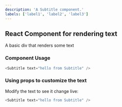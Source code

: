 ```yaml
---
description: 'A Subtitle component.'
labels: ['label1', 'label2', 'label3']
---
```



## React Component for rendering text

A basic div that renders some text

### Component Usage

```js
<Subtitle text="hello from Subtitle" />
```

### Using props to customize the text

Modify the text to see it change live:

```js live
<Subtitle text="hello from Subtitle" />
```
